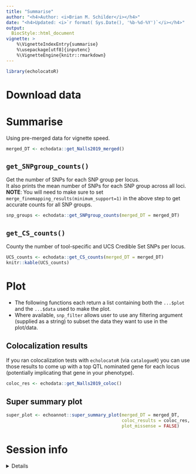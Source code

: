 ```yaml
---
title: "Summarise"
author: "<h4>Author: <i>Brian M. Schilder</i></h4>" 
date: "<h4>Updated: <i>`r format( Sys.Date(), '%b-%d-%Y')`</i></h4>"
output:
  BiocStyle::html_document
vignette: >
    %\VignetteIndexEntry{summarise} 
    %\usepackage[utf8]{inputenc}
    %\VignetteEngine{knitr::rmarkdown}
---
```


```r
library(echolocatoR)  
```

# Download data  

# Summarise

Using pre-merged data for vignette speed. 

```r
merged_DT <- echodata::get_Nalls2019_merged()
```

## `get_SNPgroup_counts()`

Get the number of SNPs for each SNP group per locus.  
It also prints the mean number of SNPs for each SNP group across all loci.  
**NOTE**: You will need to make sure to set `merge_finemapping_results(minimum_support=1)`
in the above step to get accurate counts for all SNP groups.  

```r
snp_groups <- echodata::get_SNPgroup_counts(merged_DT = merged_DT)
```

## `get_CS_counts()` 

County the number of tool-specific and UCS Credible Set SNPs per locus.  

```r
UCS_counts <- echodata::get_CS_counts(merged_DT = merged_DT)
knitr::kable(UCS_counts)
```


# Plot  

- The following functions each return a list containing both the `...$plot` and the `...$data`
used to make the plot.  
- Where available, `snp_filter` allows user to use any filtering argument (supplied as a string)
to subset the data they want to use in the plot/data.  


## Colocalization results

If you ran colocalization tests with `echolocatoR` (via `catalogueR`) 
you can use those results to 
come up with a top QTL nominated gene for each locus 
(potentially implicating that gene in your phenotype).   

```r
coloc_res <- echodata::get_Nalls2019_coloc() 
```


## Super summary plot

```r
super_plot <- echoannot::super_summary_plot(merged_DT = merged_DT, 
                                            coloc_results = coloc_res,
                                            plot_missense = FALSE)
```


# Session info 

<details>

```r
utils::sessionInfo()
```

</details>


